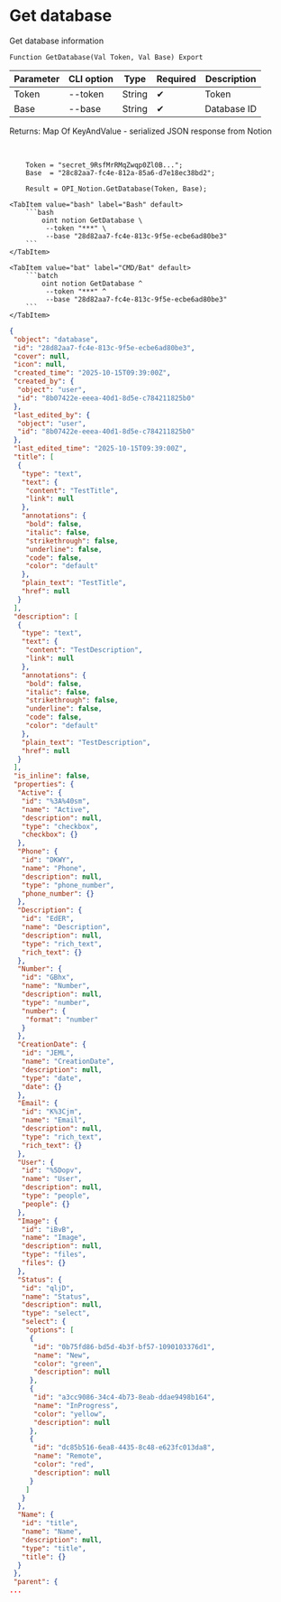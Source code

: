 ﻿---
sidebar_position: 2
description: Get database and other functions to work with Notion in the Open Integration Package, a free open-source integration library for 1C:Enterprise 8, OneScript and CLI
keywords: [1C, 1С, 1С:Enterprise, 1С:Enterprise 8.3, API, Integration, Services, Exchange, OneScript, CLI, Notion]
---


# Get database
 Get database information



`Function GetDatabase(Val Token, Val Base) Export`

  | Parameter | CLI option | Type | Required | Description |
  |-|-|-|-|-|
  | Token | --token | String | &#x2714; | Token |
  | Base | --base | String | &#x2714; | Database ID |

  
  Returns:  Map Of KeyAndValue - serialized JSON response from Notion

<br/>



```bsl title="1C:Enterprise/OneScript code example"
    Token = "secret_9RsfMrRMqZwqp0Zl0B...";
    Base  = "28c82aa7-fc4e-812a-85a6-d7e18ec38bd2";

    Result = OPI_Notion.GetDatabase(Token, Base);
```
 

 <Tabs>
  
    <TabItem value="bash" label="Bash" default>
        ```bash
            oint notion GetDatabase \
             --token "***" \
             --base "28d82aa7-fc4e-813c-9f5e-ecbe6ad80be3"
        ```
    </TabItem>
  
    <TabItem value="bat" label="CMD/Bat" default>
        ```batch
            oint notion GetDatabase ^
             --token "***" ^
             --base "28d82aa7-fc4e-813c-9f5e-ecbe6ad80be3"
        ```
    </TabItem>
</Tabs>


```json title="Result"
{
 "object": "database",
 "id": "28d82aa7-fc4e-813c-9f5e-ecbe6ad80be3",
 "cover": null,
 "icon": null,
 "created_time": "2025-10-15T09:39:00Z",
 "created_by": {
  "object": "user",
  "id": "8b07422e-eeea-40d1-8d5e-c784211825b0"
 },
 "last_edited_by": {
  "object": "user",
  "id": "8b07422e-eeea-40d1-8d5e-c784211825b0"
 },
 "last_edited_time": "2025-10-15T09:39:00Z",
 "title": [
  {
   "type": "text",
   "text": {
    "content": "TestTitle",
    "link": null
   },
   "annotations": {
    "bold": false,
    "italic": false,
    "strikethrough": false,
    "underline": false,
    "code": false,
    "color": "default"
   },
   "plain_text": "TestTitle",
   "href": null
  }
 ],
 "description": [
  {
   "type": "text",
   "text": {
    "content": "TestDescription",
    "link": null
   },
   "annotations": {
    "bold": false,
    "italic": false,
    "strikethrough": false,
    "underline": false,
    "code": false,
    "color": "default"
   },
   "plain_text": "TestDescription",
   "href": null
  }
 ],
 "is_inline": false,
 "properties": {
  "Active": {
   "id": "%3A%40sm",
   "name": "Active",
   "description": null,
   "type": "checkbox",
   "checkbox": {}
  },
  "Phone": {
   "id": "DKWY",
   "name": "Phone",
   "description": null,
   "type": "phone_number",
   "phone_number": {}
  },
  "Description": {
   "id": "EdER",
   "name": "Description",
   "description": null,
   "type": "rich_text",
   "rich_text": {}
  },
  "Number": {
   "id": "GBhx",
   "name": "Number",
   "description": null,
   "type": "number",
   "number": {
    "format": "number"
   }
  },
  "CreationDate": {
   "id": "JEML",
   "name": "CreationDate",
   "description": null,
   "type": "date",
   "date": {}
  },
  "Email": {
   "id": "K%3Cjm",
   "name": "Email",
   "description": null,
   "type": "rich_text",
   "rich_text": {}
  },
  "User": {
   "id": "%5Dopv",
   "name": "User",
   "description": null,
   "type": "people",
   "people": {}
  },
  "Image": {
   "id": "iBvB",
   "name": "Image",
   "description": null,
   "type": "files",
   "files": {}
  },
  "Status": {
   "id": "qljD",
   "name": "Status",
   "description": null,
   "type": "select",
   "select": {
    "options": [
     {
      "id": "0b75fd86-bd5d-4b3f-bf57-1090103376d1",
      "name": "New",
      "color": "green",
      "description": null
     },
     {
      "id": "a3cc9086-34c4-4b73-8eab-ddae9498b164",
      "name": "InProgress",
      "color": "yellow",
      "description": null
     },
     {
      "id": "dc85b516-6ea8-4435-8c48-e623fc013da8",
      "name": "Remote",
      "color": "red",
      "description": null
     }
    ]
   }
  },
  "Name": {
   "id": "title",
   "name": "Name",
   "description": null,
   "type": "title",
   "title": {}
  }
 },
 "parent": {
...
```
